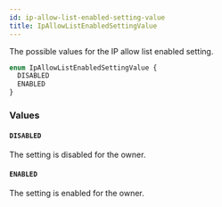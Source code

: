 ```yaml
---
id: ip-allow-list-enabled-setting-value
title: IpAllowListEnabledSettingValue
---
```


The possible values for the IP allow list enabled setting.

```graphql
enum IpAllowListEnabledSettingValue {
  DISABLED
  ENABLED
}
```

### Values

#### `DISABLED`

The setting is disabled for the owner.

#### `ENABLED`

The setting is enabled for the owner.
